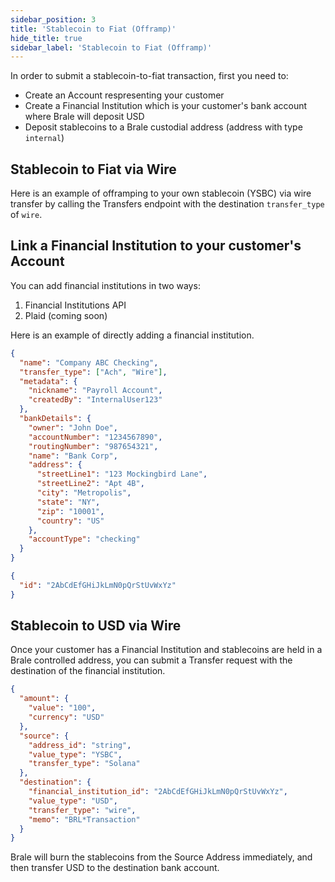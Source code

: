 ```yaml
---
sidebar_position: 3
title: 'Stablecoin to Fiat (Offramp)'
hide_title: true
sidebar_label: 'Stablecoin to Fiat (Offramp)'
---
```


<Intro
  heading="Stablecoin to Fiat (Offramp)"
  subheading="Brale makes it easy for you and your customers to convert stablecoins into USD via wire transfer or ACH."
/>

In order to submit a stablecoin-to-fiat transaction, first you need to:

- Create an Account respresenting your customer
- Create a Financial Institution which is your customer's bank account where Brale will deposit USD
- Deposit stablecoins to a Brale custodial address (address with type `internal`)

## Stablecoin to Fiat via Wire

Here is an example of offramping to your own stablecoin (YSBC) via wire transfer by calling the Transfers endpoint with the destination `transfer_type` of `wire`.

## Link a Financial Institution to your customer's Account

You can add financial institutions in two ways:

1. Financial Institutions API
2. Plaid (coming soon)

Here is an example of directly adding a financial institution.

<HTTPMethod
  method="POST"
  endpoint="https://api.brale.xyz/accounts/account_id/financial-institutions/external"
/>

```json title="Request" showLineNumbers
{
  "name": "Company ABC Checking",
  "transfer_type": ["Ach", "Wire"],
  "metadata": {
    "nickname": "Payroll Account",
    "createdBy": "InternalUser123"
  },
  "bankDetails": {
    "owner": "John Doe",
    "accountNumber": "1234567890",
    "routingNumber": "987654321",
    "name": "Bank Corp",
    "address": {
      "streetLine1": "123 Mockingbird Lane",
      "streetLine2": "Apt 4B",
      "city": "Metropolis",
      "state": "NY",
      "zip": "10001",
      "country": "US"
    },
    "accountType": "checking"
  }
}
```

```json title="Response" showLineNumbers
{
  "id": "2AbCdEfGHiJkLmN0pQrStUvWxYz"
}
```

## Stablecoin to USD via Wire

Once your customer has a Financial Institution and stablecoins are held in a Brale controlled address, you can submit a Transfer request with the destination of the financial institution.

<HTTPMethod method="POST" endpoint="https://api.brale.xyz/accounts/account_id/transfers" />

```json title="Request" showLineNumbers
{
  "amount": {
    "value": "100",
    "currency": "USD"
  },
  "source": {
    "address_id": "string",
    "value_type": "YSBC",
    "transfer_type": "Solana"
  },
  "destination": {
    "financial_institution_id": "2AbCdEfGHiJkLmN0pQrStUvWxYz",
    "value_type": "USD",
    "transfer_type": "wire",
    "memo": "BRL*Transaction"
  }
}
```

Brale will burn the stablecoins from the Source Address immediately, and then transfer USD to the destination bank account.
